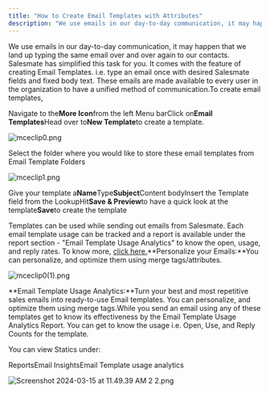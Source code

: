 ```yaml
---
title: "How to Create Email Templates with Attributes"
description: "We use emails in our day-to-day communication, it may happen that we land up typing the same email over and over again to our contacts. Salesmate has"
---
```


We use emails in our day-to-day communication, it may happen that we land up typing the same email over and over again to our contacts. Salesmate has simplified this task for you. It comes with the feature of creating Email Templates. i.e. type an email once with desired Salesmate fields and fixed body text. These emails are made available to every user in the organization to have a unified method of communication.To create email templates,

Navigate to the**More Icon**from the left Menu barClick on**Email Templates**Head over to**New Template**to create a template.

![mceclip0.png](./images/mceclip0.png)

Select the folder where you would like to store these email templates from Email Template Folders

![mceclip1.png](./images/mceclip1.png)

Give your template a**Name**Type**Subject**Content bodyInsert the Template field from the LookupHit**Save & Preview**to have a quick look at the template**Save**to create the template

Templates can be used while sending out emails from Salesmate. Each email template usage can be tracked and a report is available under the report section - "Email Template Usage Analytics" to know the open, usage, and reply rates. To know more, [click here.](https://www.salesmate.io/email-automation-intelligence/#email-templates)**Personalize your Emails:**You can personalize, and optimize them using merge tags/attributes.

![mceclip0(1).png](./images/mceclip01.png)

**Email Template Usage Analytics:**Turn your best and most repetitive sales emails into ready-to-use Email templates. You can personalize, and optimize them using merge tags.While you send an email using any of these templates get to know its effectiveness by the Email Template Usage Analytics Report. You can get to know the usage i.e. Open, Use, and Reply Counts for the template.

You can view Statics under:

ReportsEmail InsightsEmail Template usage analytics

![Screenshot 2024-03-15 at 11.49.39 AM 2 2.png](./images/Screenshot-2024-03-15-at-11.49.39-AM-2-2.png)
